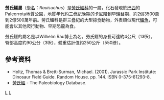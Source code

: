{{Automatic Taxobox
| taxon = Rauisuchus
| authority = [[弗雷德里克·馮·休尼|Huene]], 1942
| image = Rauisuchus tiradentes.jpg
| fossil_range = {{fossil range|235|205.6}}[[三疊紀|三疊紀]]晚期
| type_species = '''勞氏鱷<br>''Rauisuchus tiradentes''''' 
| type_species_authority = Huene, 1942 
}}

'''勞氏鱷屬'''（[[學名|學名]]：''Rauisuchus''）是[[勞氏鱷科|勞氏鱷科]]的一屬，化石發現於[[巴西|巴西]]的Paleorrota地質公園，地質年代約[[三疊紀|三疊紀]]晚期的[[卡尼階|卡尼階]]到早[[瑞替期|瑞替期]]，約2億3500萬到2億500萬年前。勞氏鱷科是群三疊紀的大型掠食動物，外表類似現代[[鱷魚|鱷魚]]，可能會以其他爬行動物、早期恐龍為食。

勞氏鱷的屬名是以Wilhelm Rau博士為名。勞氏鱷的身長可達約4公尺（13呎），臀部高度約90公分（3呎），體重估計值約250公斤（550磅）。

==參考資料==
*Holtz, Thomas & Brett-Surman, Michael. (2001). Jurassic Park Institute: Dinosaur Field Guide. Random House. pp. 144. ISBN 0-375-81293-8.
*[http://www.pbdb.org/cgi-bin/bridge.pl?action=checkTaxonInfo&taxon_no=38258&is_real_user=0 勞氏鱷] - The Paleobiology Database.
{{Taxonbar}}
[[Category:勞氏鱷目|L]]
[[Category:_1942年描述的分类群|L]]